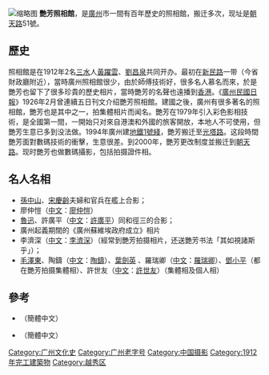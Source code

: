 {{Coord|23.1236178|113.260295|source:GoogleMaps|display=title}}
{{TA|1=zh-hans:艳;zh-hant:艷;zh-tw:豔;}}
{{no footnotes|time=2016-10-02T08:40:38+00:00}}
[[File:JimFongZiuSoengGun.jpg|缩略图]]
'''艷芳照相館'''，是[[广州市|廣州]]市一間有百年歷史的照相館，搬迁多次，现址是[[朝天路|朝天路]]51號。

== 歷史 ==
照相館是在1912年2名[[三水区|三水]]人[[黃躍雲|黃躍雲]]、[[劉昌泉|劉昌泉]]共同开办。最初在[[新民路_(广州)|新民路]]一带（今省財政廳附近），當時廣州照相館很少，由於師傅技術好，很多名人慕名而來，於是艷芳也留下了很多珍貴的歷史相片，當時艷芳的名聲也遠播到[[香港|香港]]。《[[廣州民國日報|廣州民國日報]]》1926年2月曾連續五日刊文介绍艷芳照相館。建國之後，廣州有很多著名的照相館，艷芳也是其中之一，拍集體相片而闻名。艷芳在1979年引入彩色影相技術，是全國第一間，一開始只对來自港澳和外國的旅客開放，本地人不可使用，但艷芳生意已多到没法做。1994年廣州建[[广州地铁|地鐵]][[广州地铁1号线|1號綫]]，艷芳搬迁至[[光塔路|光塔路]]。这段時間艷芳面對數碼技術的衝擊，生意很差。到2000年，艷芳更改制度並搬迁到[[朝天路|朝天路]]。现时艷芳也做數碼攝影，包括拍摄證件相。

== 名人名相 ==
* [[孫中山|孫中山]]、[[宋庆龄|宋慶齡]]夫婦和官兵在艦上合影；
* <span class="ilh-all"><span class="ilh-page">廖仲愷</span><span class="noprint ilh-comment">（<span class="ilh-lang">[[汉语|中文]]</span><span class="ilh-colon">：</span><span class="ilh-link">[[cmn:廖仲愷|<span dir="auto" lang="zh">廖仲愷</span>]]</span>）</span></span><span class="ilh-all"></span>
* [[鲁迅|魯迅]]、<span class="ilh-all"><span class="ilh-page">許廣平</span><span class="noprint ilh-comment">（<span class="ilh-lang">[[汉语|中文]]</span><span class="ilh-colon">：</span><span class="ilh-link">[[cmn:許廣平|<span dir="auto" lang="zh">許廣平</span>]]</span>）</span></span><span class="ilh-all"></span>同和徑三的合影；
* 廣州起義期間的《廣州蘇維埃政府成立》相片
* <span class="ilh-all"><span class="ilh-page">李濟深</span><span class="noprint ilh-comment">（<span class="ilh-lang">[[汉语|中文]]</span><span class="ilh-colon">：</span><span class="ilh-link">[[cmn:李濟深|<span dir="auto" lang="zh">李濟深</span>]]</span>）</span></span><span class="ilh-all"></span>（經常到艷芳拍摄相片，还送艷芳书法「其如視諸斯乎」）；
* [[毛泽东|毛澤東]]、<span class="ilh-all"><span class="ilh-page">陶鑄</span><span class="noprint ilh-comment">（<span class="ilh-lang">[[汉语|中文]]</span><span class="ilh-colon">：</span><span class="ilh-link">[[cmn:陶鑄|<span dir="auto" lang="zh">陶鑄</span>]]</span>）</span></span><span class="ilh-all"></span>、<span class="ilh-all ilh-blue"><span class="ilh-page ilh-pageexists">[[叶剑英|葉劍英]]</span> </span>、<span class="ilh-all"><span class="ilh-page">羅瑞卿</span><span class="noprint ilh-comment">（<span class="ilh-lang">[[汉语|中文]]</span><span class="ilh-colon">：</span><span class="ilh-link">[[cmn:羅瑞卿|<span dir="auto" lang="zh">羅瑞卿</span>]]</span>）</span></span><span class="ilh-all"></span>、[[邓小平|鄧小平]]（都在艷芳拍摄集體相）、<span class="ilh-all"><span class="ilh-page">許世友</span><span class="noprint ilh-comment">（<span class="ilh-lang">[[汉语|中文]]</span><span class="ilh-colon">：</span><span class="ilh-link">[[cmn:許世友|<span dir="auto" lang="zh">許世友</span>]]</span>）</span></span><span class="ilh-all"></span>（集體相及個人相）

== 參考 ==
* {{Cite web|url=http://guangzhou.old100.cn/yuexiuqu/service133.html|title=廣州艷芳照相館-盤古老字號服務 老廣州的眼睛——艷芳照相館|accessdate=2014-11-17}}{{dead link|date=2018年4月 |bot=InternetArchiveBot |fix-attempted=yes }}（簡體中文）
* {{Cite news|url=http://gzdaily.dayoo.com/html/2008-04/13/content_163703.htm|title=影像廣州——歷史定格光影長存|date=2008-04-13|work=[[廣州日報|廣州日報]]|accessdate=2014-11-17|pages=B1, B2}}{{dead link|date=2018年4月 |bot=InternetArchiveBot |fix-attempted=yes }}（簡體中文）

{{广州}}
[[Category:广州文化史|Category:广州文化史]]
[[Category:广州老字号|Category:广州老字号]]
[[Category:中国摄影|Category:中国摄影]]
[[Category:1912年完工建築物|Category:1912年完工建築物]]
[[Category:越秀区|Category:越秀区]]